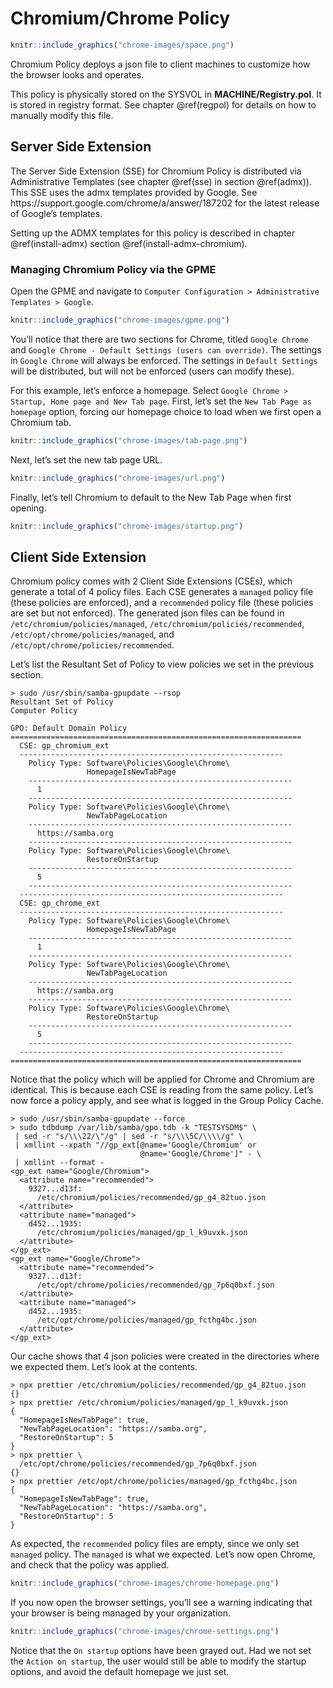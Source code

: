 # Chromium/Chrome Policy {#chrome}

```r
knitr::include_graphics("chrome-images/space.png")
```

\index{Policies!Chromium/Chrome}

Chromium Policy deploys a json file to client machines to customize how the browser looks and operates.

This policy is physically stored on the SYSVOL in **MACHINE/Registry.pol**. It is stored in registry format. See chapter \@ref(regpol) for details on how to manually modify this file.

## Server Side Extension

The Server Side Extension (SSE) for Chromium Policy is distributed via Administrative Templates (see chapter \@ref(sse) in section \@ref(admx)). This SSE uses the admx templates provided by Google. See https://support.google.com/chrome/a/answer/187202 for the latest release of Google's templates.

Setting up the ADMX templates for this policy is described in chapter \@ref(install-admx) section \@ref(install-admx-chromium).
\index{Server Side Extensions}
\index{Administrative Templates}

### Managing Chromium Policy via the GPME

Open the GPME and navigate to `Computer Configuration > Administrative Templates > Google`.

```r
knitr::include_graphics("chrome-images/gpme.png")
```

You'll notice that there are two sections for Chrome, titled `Google Chrome` and `Google Chrome - Default Settings (users can override)`. The settings in `Google Chrome` will always be enforced. The settings in `Default Settings` will be distributed, but will not be enforced (users can modify these).

For this example, let's enforce a homepage. Select `Google Chrome > Startup, Home page and New Tab page`. First, let's set the `New Tab Page as homepage` option, forcing our homepage choice to load when we first open a Chromium tab.

```r
knitr::include_graphics("chrome-images/tab-page.png")
```

Next, let's set the new tab page URL.

```r
knitr::include_graphics("chrome-images/url.png")
```

Finally, let's tell Chromium to default to the New Tab Page when first opening.

```r
knitr::include_graphics("chrome-images/startup.png")
```

## Client Side Extension

Chromium policy comes with 2 Client Side Extensions (CSEs), which generate a total of 4 policy files. Each CSE generates a `managed` policy file (these policies are enforced), and a `recommended` policy file (these policies are set but not enforced). The generated json files can be found in `/etc/chromium/policies/managed`, `/etc/chromium/policies/recommended`, `/etc/opt/chrome/policies/managed`, and \linebreak `/etc/opt/chrome/policies/recommended`.
\index{Client Side Extensions}

Let’s list the Resultant Set of Policy to view policies we set in the previous section.

```
> sudo /usr/sbin/samba-gpupdate --rsop
Resultant Set of Policy
Computer Policy

GPO: Default Domain Policy
=================================================================
  CSE: gp_chromium_ext
  -----------------------------------------------------------
    Policy Type: Software\Policies\Google\Chrome\
                 HomepageIsNewTabPage
    -----------------------------------------------------------
      1
    -----------------------------------------------------------
    Policy Type: Software\Policies\Google\Chrome\
                 NewTabPageLocation
    -----------------------------------------------------------
      https://samba.org
    -----------------------------------------------------------
    Policy Type: Software\Policies\Google\Chrome\
                 RestoreOnStartup
    -----------------------------------------------------------
      5
    -----------------------------------------------------------
  -----------------------------------------------------------
  CSE: gp_chrome_ext
  -----------------------------------------------------------
    Policy Type: Software\Policies\Google\Chrome\
                 HomepageIsNewTabPage
    -----------------------------------------------------------
      1
    -----------------------------------------------------------
    Policy Type: Software\Policies\Google\Chrome\
                 NewTabPageLocation
    -----------------------------------------------------------
      https://samba.org
    -----------------------------------------------------------
    Policy Type: Software\Policies\Google\Chrome\
                 RestoreOnStartup
    -----------------------------------------------------------
      5
    -----------------------------------------------------------
  -----------------------------------------------------------
=================================================================
```
\index{Resultant Set of Policy}

Notice that the policy which will be applied for Chrome and Chromium are identical. This is because each CSE is reading from the same policy. Let's now force a policy apply, and see what is logged in the Group Policy Cache.

```
> sudo /usr/sbin/samba-gpupdate --force
> sudo tdbdump /var/lib/samba/gpo.tdb -k "TESTSYSDM$" \
 | sed -r "s/\\\22/\"/g" | sed -r "s/\\\5C/\\\\/g" \
 | xmllint --xpath "//gp_ext[@name='Google/Chromium' or
                             @name='Google/Chrome']" - \
 | xmllint --format -
<gp_ext name="Google/Chromium">
  <attribute name="recommended">
    9327...d13f:
      /etc/chromium/policies/recommended/gp_g4_82tuo.json
  </attribute>
  <attribute name="managed">
    d452...1935:
      /etc/chromium/policies/managed/gp_l_k9uvxk.json
  </attribute>
</gp_ext>
<gp_ext name="Google/Chrome">
  <attribute name="recommended">
    9327...d13f:
      /etc/opt/chrome/policies/recommended/gp_7p6q0bxf.json
  </attribute>
  <attribute name="managed">
    d452...1935:
      /etc/opt/chrome/policies/managed/gp_fcthg4bc.json
  </attribute>
</gp_ext>
```

Our cache shows that 4 json policies were created in the directories where we expected them. Let's look at the contents.
\index{Group Policy Cache}

```
> npx prettier /etc/chromium/policies/recommended/gp_g4_82tuo.json
{}
> npx prettier /etc/chromium/policies/managed/gp_l_k9uvxk.json
{
  "HomepageIsNewTabPage": true,
  "NewTabPageLocation": "https://samba.org",
  "RestoreOnStartup": 5
}
> npx prettier \
  /etc/opt/chrome/policies/recommended/gp_7p6q0bxf.json
{}
> npx prettier /etc/opt/chrome/policies/managed/gp_fcthg4bc.json
{
  "HomepageIsNewTabPage": true,
  "NewTabPageLocation": "https://samba.org",
  "RestoreOnStartup": 5
}
```

As expected, the `recommended` policy files are empty, since we only set `managed` policy. The `managed` is what we expected. Let's now open Chrome, and check that the policy was applied.

```r
knitr::include_graphics("chrome-images/chrome-homepage.png")
```

If you now open the browser settings, you'll see a warning indicating that your browser is being managed by your organization.

```r
knitr::include_graphics("chrome-images/chrome-settings.png")
```

Notice that the `On startup` options have been grayed out. Had we not set the `Action on startup`, the user would still be able to modify the startup options, and avoid the default homepage we just set.
